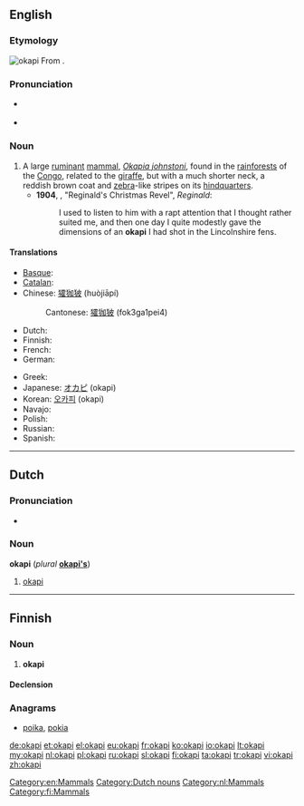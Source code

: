 {{also|Okapi}}
==English==
{{wikipedia}}
===Etymology===
[[Image:Okapi2.jpg|thumb|okapi]]
From {{etyl|mxh}} {{term|okapi|lang=mxh}}.

===Pronunciation===
*{{a|South Africa}} {{IPA|/əʊˈkɑːpi/}}
*{{a|UK}} {{IPA|/ə(ʊ)ˈkɑːpi/}}

===Noun===
{{en-noun}}

# A large [[ruminant]] [[mammal]], ''[[Okapia johnstoni]]'', found in the [[rainforest]]s of the [[Congo]], related to the [[giraffe]], but with a much shorter neck, a reddish brown coat and [[zebra]]-like stripes on its [[hindquarters]].
#*'''1904''', {{w|Saki|‘Saki’}}, "Reginald's Christmas Revel", ''Reginald'':
#*:I used to listen to him with a rapt attention that I thought rather suited me, and then one day I quite modestly gave the dimensions of an '''okapi''' I had shot in the Lincolnshire fens.

====Translations====
{{trans-top|Large ruminant mammal}}
* [[Basque]]: {{t|eu|okapi}}
* [[Catalan]]: {{t-|ca|okapi}}
* Chinese: [[㺢㹢狓]] (huòjiāpí)
*: Cantonese: [[㺢㹢狓]] (fok3ga1pei4)
* Dutch: {{t+|nl|okapi|m}}
* Finnish: {{t+|fi|okapi}}
* French: {{t+|fr|okapi|m}}
* German: {{t+|de|Okapi|n}}
{{trans-mid}}
* Greek: {{t+|el|οκαπία}}
* Japanese: [[オカピ]] (okapi)
* Korean: [[오카피]] (okapi)
* Navajo: {{tø|nv|bijáád noodǫ́ǫzii}}
* Polish: {{t+|pl|okapi}}
* Russian: {{t|ru|окапи}}
* Spanish: {{t-|es|okapi}}
{{trans-bottom}}

[[Category:en:Mammals]]

----

==Dutch==

===Pronunciation===
* {{audio|Nl-okapi.ogg|Audio}}

===Noun===
'''okapi''' {{m}} (''plural'' '''[[okapi's]]''')

# [[okapi#English|okapi]]

[[Category:Dutch nouns]]
[[Category:nl:Mammals]]

----

==Finnish==

===Noun===
{{fi-noun}}

# '''okapi'''

====Declension====
{{fi-decl-risti|okap}}

===Anagrams===
* [[poika#Finnish|poika]], [[pokia#Finnish|pokia]]

[[Category:fi:Mammals]]

[[de:okapi]]
[[et:okapi]]
[[el:okapi]]
[[eu:okapi]]
[[fr:okapi]]
[[ko:okapi]]
[[io:okapi]]
[[lt:okapi]]
[[my:okapi]]
[[nl:okapi]]
[[pl:okapi]]
[[ru:okapi]]
[[sl:okapi]]
[[fi:okapi]]
[[ta:okapi]]
[[tr:okapi]]
[[vi:okapi]]
[[zh:okapi]]